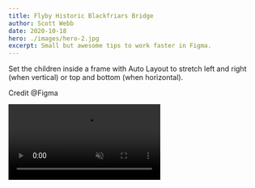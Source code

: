 ```yaml
---
title: Flyby Historic Blackfriars Bridge
author: Scott Webb
date: 2020-10-18
hero: ./images/hero-2.jpg
excerpt: Small but awesome tips to work faster in Figma.
---
```


<div class="Grid Col2">
<p>

Set the children inside a frame with Auto Layout to stretch left and right (when vertical) or top and bottom (when horizontal).

Credit @Figma

</p>

<div class="video">
  <video autoplay loop muted playsinline src="https://myvideos01.s3.ca-central-1.amazonaws.com/Blackfriars-bridge-pan-clip-1b.mov"></video>
</div>
</div>


